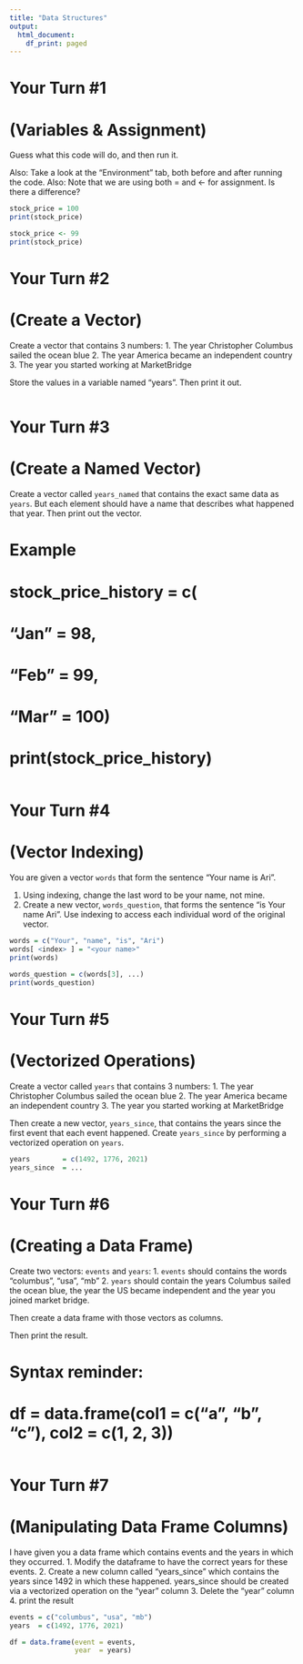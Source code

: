 ```yaml
---
title: "Data Structures"
output:
  html_document:
    df_print: paged
---
```


# Your Turn #1
# (Variables & Assignment)

Guess what this code will do, and then run it.

Also: Take a look at the "Environment" tab, both before and after running the code.
Also: Note that we are using both = and <- for assignment. Is there a difference?

```r
stock_price = 100
print(stock_price)

stock_price <- 99
print(stock_price)
```

# Your Turn #2
# (Create a Vector)

Create a vector that contains 3 numbers:
1. The year Christopher Columbus sailed the ocean blue
2. The year America became an independent country
3. The year you started working at MarketBridge

Store the values in a variable named "years". Then print it out.
```r

```

# Your Turn #3
# (Create a Named Vector)

Create a vector called `years_named` that contains the exact same data as `years`. But each element should have a name that describes what happened that year. Then print out the vector.

# Example
# stock_price_history = c(
#   "Jan" = 98,
#   "Feb" = 99,
#   "Mar" = 100)
# print(stock_price_history)
```r
```

# Your Turn #4
# (Vector Indexing)

You are given a vector `words` that form the sentence "Your name is Ari".

1. Using indexing, change the last word to be your name, not mine. 
2. Create a new vector, `words_question`, that forms the sentence "is Your name Ari". Use indexing to access each individual word of the original vector.

```r
words = c("Your", "name", "is", "Ari")
words[ <index> ] = "<your name>"
print(words)

words_question = c(words[3], ...)
print(words_question)
```

# Your Turn #5
# (Vectorized Operations)

Create a vector called `years` that contains 3 numbers: 
1. The year Christopher Columbus sailed the ocean blue
2. The year America became an independent country
3. The year you started working at MarketBridge

Then create a new vector, `years_since`, that contains the years since the first event that each event happened. Create `years_since` by performing a vectorized operation on `years`.

```r

years        = c(1492, 1776, 2021)
years_since  = ...

```

# Your Turn #6
# (Creating a Data Frame)

Create two vectors: `events` and `years`:
1. `events` should contains the words "columbus", "usa", "mb"
2. `years` should contain the years Columbus sailed the ocean blue, the year the US became independent and the year you joined market bridge.

Then create a data frame with those vectors as columns.

Then print the result.

# Syntax reminder:
# df = data.frame(col1 = c("a", "b", "c"), col2 = c(1, 2, 3))

```r

```

# Your Turn #7
# (Manipulating Data Frame Columns)

I have given you a data frame which contains events and the years in which they occurred. 
1. Modify the dataframe to have the correct years for these events.
2. Create a new column called "years_since" which contains the years since 1492 in which these happened. years_since should be created via a vectorized operation on the "year" column
3. Delete the "year" column
4. print the result

```r
events = c("columbus", "usa", "mb")
years  = c(1492, 1776, 2021)

df = data.frame(event = events, 
                year  = years)

```